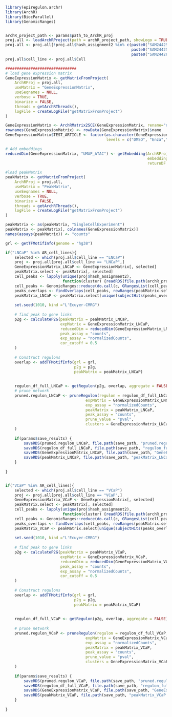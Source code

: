 ```r
library(epiregulon.archr)
library(ArchR)
library(BiocParallel)
library(GenomicRanges)


archR_project_path <- params$path_to_ArchR_proj
proj.all <- loadArchRProject(path = archR_project_path, showLogo = TRUE)
proj.all <- proj.all[!proj.all$hash_assignment2 %in% c(paste0("SAM24425416HTO-",14:16),
                                                       paste0("SAM24425417HTO-",1:10),
                                                       paste0("SAM24428812HTO-",1:6)),]
proj.all$cell_line <- proj.all$Cell

###############################
# load gene expression matrix
GeneExpressionMatrix <- getMatrixFromProject(
    ArchRProj = proj.all,
    useMatrix = "GeneExpressionMatrix",
    useSeqnames = NULL,
    verbose = TRUE,
    binarize = FALSE,
    threads = getArchRThreads(),
    logFile = createLogFile("getMatrixFromProject")
)

GeneExpressionMatrix <- ArchRMatrix2SCE(GeneExpressionMatrix, rename="normalizedCounts")
rownames(GeneExpressionMatrix) <- rowData(GeneExpressionMatrix)$name
GeneExpressionMatrix$TEST_ARTICLE <- factor(as.character(GeneExpressionMatrix$TEST_ARTICLE),
                                            levels = c("DMSO", "Enza","ARV110", "A9690"))

# Add embeddings
reducedDim(GeneExpressionMatrix, "UMAP_ATAC") <- getEmbedding(ArchRProj = proj.all,
                                                              embedding = "UMAP_ATAC",
                                                              returnDF = TRUE)[colnames(GeneExpressionMatrix), ]

#load peakMatrix
peakMatrix <- getMatrixFromProject(
    ArchRProj = proj.all,
    useMatrix = "PeakMatrix",
    useSeqnames = NULL,
    verbose = TRUE,
    binarize = FALSE,
    threads = getArchRThreads(),
    logFile = createLogFile("getMatrixFromProject")
)

peakMatrix <- as(peakMatrix, "SingleCellExperiment")
peakMatrix <- peakMatrix[, colnames(GeneExpressionMatrix)]
names(assays(peakMatrix)) <- "counts"

grl <- getTFMotifInfo(genome = "hg38")

if("LNCaP" %in% AR_cell_lines){
    selected <- which(proj.all$cell_line == "LNCaP")
    proj <- proj.all[proj.all$cell_line == "LNCaP",]
    GeneExpressionMatrix_LNCaP <- GeneExpressionMatrix[, selected]
    peakMatrix.select <- peakMatrix[, selected]
    cell_peaks <- lapply(unique(proj$hash_assignment2),
                         function(cluster) {readRDS(file.path(archR_project_path, "PeakCalls", paste0(make.names(cluster), "-reproduciblePeaks.gr.rds")))})
    cell_peaks <- GenomicRanges::reduce(do.call(c, GRangesList(cell_peaks)))
    peaks_overlaps <- findOverlaps(cell_peaks, rowRanges(peakMatrix.select ))
    peakMatrix_LNCaP <- peakMatrix.select[unique(subjectHits(peaks_overlaps)),]
    
    set.seed(1010, kind ="L'Ecuyer-CMRG")
    
    # find peak to gene links
    p2g <- calculateP2G(peakMatrix = peakMatrix_LNCaP,
                        expMatrix = GeneExpressionMatrix_LNCaP,
                        reducedDim = reducedDim(GeneExpressionMatrix_LNCaP),
                        peak_assay = "counts",
                        exp_assay = "normalizedCounts",
                        cor_cutoff = 0.5
    )
    
    # Construct regulons
    overlap <- addTFMotifInfo(grl = grl,
                              p2g = p2g,
                              peakMatrix = peakMatrix_LNCaP)
    
    
    regulon_df_full_LNCaP <- getRegulon(p2g, overlap, aggregate = FALSE)
    # prune network
    pruned.regulon_LNCaP <- pruneRegulon(regulon = regulon_df_full_LNCaP,
                                   expMatrix = GeneExpressionMatrix_LNCaP,
                                   exp_assay = "normalizedCounts",
                                   peakMatrix = peakMatrix_LNCaP,
                                   peak_assay = "counts",
                                   prune_value = "pval",
                                   clusters = GeneExpressionMatrix_LNCaP$TEST_ARTICLE
    )
    
    if(params$save_results) {
        saveRDS(pruned.regulon_LNCaP, file.path(save_path, "pruned.regulon_LNCaP.rds"))
        saveRDS(regulon_df_full_LNCaP, file.path(save_path, "regulon_full_LNCaP.rds"))
        saveRDS(GeneExpressionMatrix_LNCaP, file.path(save_path, "GeneExpressionMatrix_LNCaP.rds"))
        saveRDS(peakMatrix_LNCaP, file.path(save_path, "peakMatrix_LNCaP.rds"))
    }
        
}


if("VCaP" %in% AR_cell_lines){
    selected <- which(proj.all$cell_line == "VCaP")
    proj <- proj.all[proj.all$cell_line == "VCaP",]
    GeneExpressionMatrix_VCaP <- GeneExpressionMatrix[, selected]
    peakMatrix.select <- peakMatrix[, selected]
    cell_peaks <- lapply(unique(proj$hash_assignment2),
                         function(cluster) {readRDS(file.path(archR_project_path, "PeakCalls", paste0(make.names(cluster), "-reproduciblePeaks.gr.rds")))})
    cell_peaks <- GenomicRanges::reduce(do.call(c, GRangesList(cell_peaks)))
    peaks_overlaps <- findOverlaps(cell_peaks, rowRanges(peakMatrix.select ))
    peakMatrix_VCaP <- peakMatrix.select[unique(subjectHits(peaks_overlaps)),]
    
    set.seed(1010, kind ="L'Ecuyer-CMRG")
    
    # find peak to gene links
    p2g <- calculateP2G(peakMatrix = peakMatrix_VCaP,
                        expMatrix = GeneExpressionMatrix_VCaP,
                        reducedDim = reducedDim(GeneExpressionMatrix_VCaP),
                        peak_assay = "counts",
                        exp_assay = "normalizedCounts",
                        cor_cutoff = 0.5
    )
    
    # Construct regulons
    overlap <- addTFMotifInfo(grl = grl,
                              p2g = p2g,
                              peakMatrix = peakMatrix_VCaP)
    
    
    regulon_df_full_VCaP <- getRegulon(p2g, overlap, aggregate = FALSE)
    
    # prune network
    pruned.regulon_VCaP <- pruneRegulon(regulon = regulon_df_full_VCaP,
                                   expMatrix = GeneExpressionMatrix_VCaP,
                                   exp_assay = "normalizedCounts",
                                   peakMatrix = peakMatrix_VCaP,
                                   peak_assay = "counts",
                                   prune_value = "pval",
                                   clusters = GeneExpressionMatrix_VCaP$TEST_ARTICLE
    )
    
    if(params$save_results) {
        saveRDS(pruned.regulon_VCaP, file.path(save_path, "pruned.regulon_VCaP.rds"))
        saveRDS(regulon_df_full_VCaP, file.path(save_path, "regulon_full_VCaP.rds"))
        saveRDS(GeneExpressionMatrix_VCaP, file.path(save_path, "GeneExpressionMatrix_VCaP.rds"))
        saveRDS(peakMatrix_VCaP, file.path(save_path, "peakMatrix_VCaP.rds"))
    }
        
}

```

